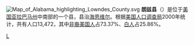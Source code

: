 [[File:Map_of_Alabama_highlighting_Lowndes_County.svg|right]]
'''朗兹县'''（{{lang-en|Lowndes County}}）是位于[[美国|美国]][[亚拉巴马州|亚拉巴马州]]中南部的一个县，县治[[海恩维尔_(亚拉巴马州)|海恩维尔]]。根据[[美国人口调查局|美国人口调查局]]2000年统计，共有人口13,472，其中[[非裔美国人|非裔美国人]]占73.37%、[[白人|白人]]占25.86%。

{{朗茲縣 (阿拉巴馬州)}}
{{Alabama}}
{{Alabama-stub}}

[[Category:亞拉巴馬州行政區劃|L]]